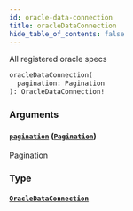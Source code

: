```yaml
---
id: oracle-data-connection
title: oracleDataConnection
hide_table_of_contents: false
---
```



All registered oracle specs

```graphql
oracleDataConnection(
  pagination: Pagination
): OracleDataConnection!
```


### Arguments

#### [`pagination`](#) ([`Pagination`](/docs/mainnet/graphql/inputs/pagination))

Pagination


### Type

#### [`OracleDataConnection`](/docs/mainnet/graphql/objects/oracle-data-connection)






